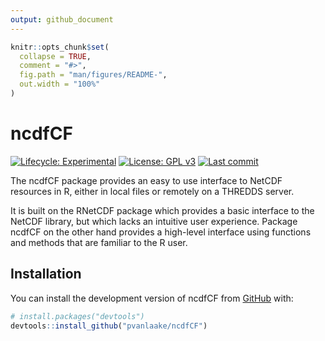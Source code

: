 ```yaml
---
output: github_document
---
```


<!-- README.md is generated from README.Rmd. Please edit that file -->

```r
knitr::opts_chunk$set(
  collapse = TRUE,
  comment = "#>",
  fig.path = "man/figures/README-",
  out.width = "100%"
)
```

# ncdfCF

<!-- badges: start -->

[![Lifecycle: Experimental](https://img.shields.io/badge/Lifecycle-Experimental-red.svg)](https://lifecycle.r-lib.org/articles/stages.html) [![License: GPL v3](https://img.shields.io/badge/License-MIT-blue.svg)](https://mit-license.org) [![Last commit](https://img.shields.io/github/last-commit/pvanlaake/ncdfCF)](https://github.com/pvanlaake/ncdfCF/commits/main)
<!-- badges: end -->

The ncdfCF package provides an easy to use interface to NetCDF resources in R, 
either in local files or remotely on a THREDDS server.

It is built on the RNetCDF package which provides a basic interface to the
NetCDF library, but which lacks an intuitive user experience. Package ncdfCF on
the other hand provides a high-level interface using functions and methods that
are familiar to the R user.

## Installation

You can install the development version of ncdfCF from [GitHub](https://github.com/) with:

``` r
# install.packages("devtools")
devtools::install_github("pvanlaake/ncdfCF")
```
